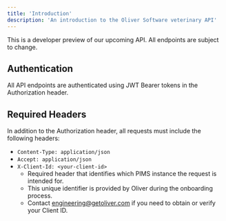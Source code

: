 ```yaml
---
title: 'Introduction'
description: 'An introduction to the Oliver Software veterinary API'
---
```


<Note>
  This is a developer preview of our upcoming API. All endpoints are subject to change.
</Note>

## Authentication

All API endpoints are authenticated using JWT Bearer tokens in the Authorization header.

## Required Headers

In addition to the Authorization header, all requests must include the following headers:

- `Content-Type: application/json`
- `Accept: application/json`
- `X-Client-Id: <your-client-id>`
    - Required header that identifies which PIMS instance the request is intended for.
    - This unique identifier is provided by Oliver during the onboarding process.
    - Contact [engineering@getoliver.com](mailto:engineering@getoliver.com) if you need to obtain or verify your Client ID.

